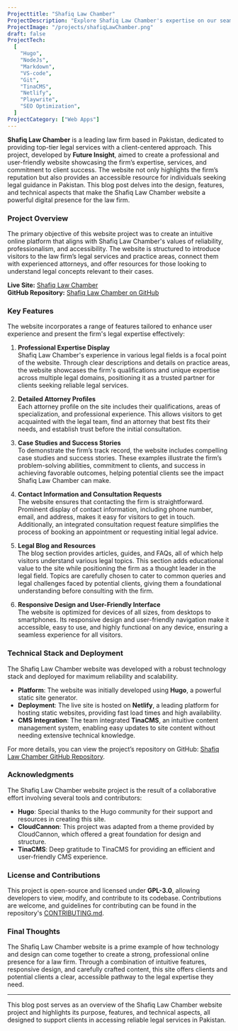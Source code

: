 ```yaml
---
Projecttitle: "Shafiq Law Chamber"
ProjectDescription: "Explore Shafiq Law Chamber's expertise on our seamlessly crafted website. Powered by Hugo and Node.js, it ensures a professional and user-friendly online presence."
ProjectImage: "/projects/shafiqLawChamber.png"
draft: false
ProjectTech:
  [
    "Hugo",
    "NodeJs",
    "Markdown",
    "VS-code",
    "Git",
    "TinaCMS",
    "Netlify",
    "Playwrite",
    "SEO Optimization",
  ]
ProjectCategory: ["Web Apps"]
---
```


**Shafiq Law Chamber** is a leading law firm based in Pakistan, dedicated to providing top-tier legal services with a client-centered approach. This project, developed by **Future Insight**, aimed to create a professional and user-friendly website showcasing the firm’s expertise, services, and commitment to client success. The website not only highlights the firm’s reputation but also provides an accessible resource for individuals seeking legal guidance in Pakistan. This blog post delves into the design, features, and technical aspects that make the Shafiq Law Chamber website a powerful digital presence for the law firm.

### Project Overview

The primary objective of this website project was to create an intuitive online platform that aligns with Shafiq Law Chamber's values of reliability, professionalism, and accessibility. The website is structured to introduce visitors to the law firm’s legal services and practice areas, connect them with experienced attorneys, and offer resources for those looking to understand legal concepts relevant to their cases.

**Live Site:** [Shafiq Law Chamber](https://shafiqlawchamber.com/)  
**GitHub Repository:** [Shafiq Law Chamber on GitHub](https://github.com/FutureInsightTech/Shafiq-Law-Chamber)

### Key Features

The website incorporates a range of features tailored to enhance user experience and present the firm's legal expertise effectively:

1. **Professional Expertise Display**  
   Shafiq Law Chamber's experience in various legal fields is a focal point of the website. Through clear descriptions and details on practice areas, the website showcases the firm's qualifications and unique expertise across multiple legal domains, positioning it as a trusted partner for clients seeking reliable legal services.

2. **Detailed Attorney Profiles**  
   Each attorney profile on the site includes their qualifications, areas of specialization, and professional experience. This allows visitors to get acquainted with the legal team, find an attorney that best fits their needs, and establish trust before the initial consultation.

3. **Case Studies and Success Stories**  
   To demonstrate the firm’s track record, the website includes compelling case studies and success stories. These examples illustrate the firm’s problem-solving abilities, commitment to clients, and success in achieving favorable outcomes, helping potential clients see the impact Shafiq Law Chamber can make.

4. **Contact Information and Consultation Requests**  
   The website ensures that contacting the firm is straightforward. Prominent display of contact information, including phone number, email, and address, makes it easy for visitors to get in touch. Additionally, an integrated consultation request feature simplifies the process of booking an appointment or requesting initial legal advice.

5. **Legal Blog and Resources**  
   The blog section provides articles, guides, and FAQs, all of which help visitors understand various legal topics. This section adds educational value to the site while positioning the firm as a thought leader in the legal field. Topics are carefully chosen to cater to common queries and legal challenges faced by potential clients, giving them a foundational understanding before consulting with the firm.

6. **Responsive Design and User-Friendly Interface**  
   The website is optimized for devices of all sizes, from desktops to smartphones. Its responsive design and user-friendly navigation make it accessible, easy to use, and highly functional on any device, ensuring a seamless experience for all visitors.

### Technical Stack and Deployment

The Shafiq Law Chamber website was developed with a robust technology stack and deployed for maximum reliability and scalability.

- **Platform**: The website was initially developed using **Hugo**, a powerful static site generator.
- **Deployment**: The live site is hosted on **Netlify**, a leading platform for hosting static websites, providing fast load times and high availability.
- **CMS Integration**: The team integrated **TinaCMS**, an intuitive content management system, enabling easy updates to site content without needing extensive technical knowledge.

For more details, you can view the project’s repository on GitHub: [Shafiq Law Chamber GitHub Repository](https://github.com/FutureInsightTech/Shafiq-Law-Chamber).

### Acknowledgments

The Shafiq Law Chamber website project is the result of a collaborative effort involving several tools and contributors:

- **Hugo**: Special thanks to the Hugo community for their support and resources in creating this site.
- **CloudCannon**: This project was adapted from a theme provided by CloudCannon, which offered a great foundation for design and structure.
- **TinaCMS**: Deep gratitude to TinaCMS for providing an efficient and user-friendly CMS experience.

### License and Contributions

This project is open-source and licensed under **GPL-3.0**, allowing developers to view, modify, and contribute to its codebase. Contributions are welcome, and guidelines for contributing can be found in the repository's [CONTRIBUTING.md](https://github.com/FutureInsightTech/Shafiq-Law-Chamber/blob/main/CONTRIBUTING.md).

### Final Thoughts

The Shafiq Law Chamber website is a prime example of how technology and design can come together to create a strong, professional online presence for a law firm. Through a combination of intuitive features, responsive design, and carefully crafted content, this site offers clients and potential clients a clear, accessible pathway to the legal expertise they need.

---

This blog post serves as an overview of the Shafiq Law Chamber website project and highlights its purpose, features, and technical aspects, all designed to support clients in accessing reliable legal services in Pakistan.
